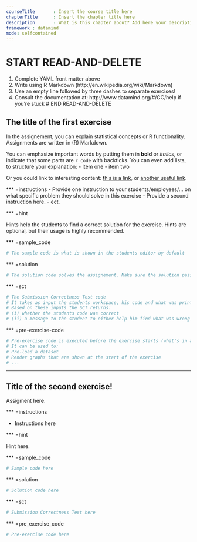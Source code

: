 ```yaml
--- 
courseTitle       : Insert the course title here
chapterTitle      : Insert the chapter title here
description       : What is this chapter about? Add here your description
framework : datamind
mode: selfcontained
--- 
```


# START READ-AND-DELETE 
  1. Complete YAML front matter above
  2. Write using R Markdown (http://en.wikipedia.org/wiki/Markdown)
  3. Use an empty line followed by three dashes to separate exercises!
  4. Consult the documentation at: http://www.datamind.org/#/CC/help if you're stuck
# END READ-AND-DELETE

## The title of the first exercise

In the assignement, you can explain statistical concepts or R functionality. Assignments are written in (R) Markdown.

You can emphasize important words by putting them in **bold** or *italics*, or indicate that some parts are `r_code` with backticks. You can even add lists, to structure your explanation: 
- item one
- item two

Or you could link to interesting content: [this is a link](http://en.wikipedia.org/wiki/Markdown), or [another useful link](http://www.rstudio.com/ide/docs/authoring/using_markdown...).

*** =instructions
  - Provide one instruction to your students/employees/... on what specific problem they should solve in this exercise
  - Provide a second instruction here.
  - ect.

*** =hint

Hints help the students to find a correct solution for the exercise. Hints are optional, but their usage is highly recommended.

*** =sample_code

```r
# The sample code is what is shown in the students editor by default
```

*** =solution

```r
# The solution code solves the assignement. Make sure the solution passes the submission correctness test (we will check this;-)!
```

*** =sct

```r
# The Submission Correctness Test code
# It takes as input the students workspace, his code and what was printed to the console during the exercise.
# Based on these inputs the SCT returns:
# (i) whether the students code was correct
# (ii) a message to the student to either help him find what was wrong or congragulate him on finding the solution.
```

*** =pre-exercise-code

```r
# Pre-exercise code is executed before the exercise starts (what's in a name...)
# It can be used to:
# Pre-load a dataset
# Render graphs that are shown at the start of the exercise
# ...
```

---

## Title of the second exercise!

Assigment here.

*** =instructions

- Instructions here
  
*** =hint

Hint here. 

*** =sample_code

```r
# Sample code here
```

*** =solution

```r
# Solution code here 
```

*** =sct
```r
# Submission Correctness Test here
```

*** =pre_exercise_code
```r
# Pre-exercise code here
```